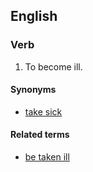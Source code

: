 ==English==

===Verb===
{{infl|en|verb|head=to [[take]] [[ill]]}}

# {{intransitive|idiom}} To become ill.

====Synonyms====
* [[take sick]]

====Related terms====
* [[be taken ill]]